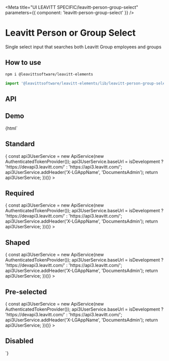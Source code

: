 

<Meta title="UI LEAVITT SPECIFIC/leavitt-person-group-select" parameters={{ component: 'leavitt-person-group-select' }} />

# Leavitt Person or Group Select

Single select input that searches both Leavitt Group employees and groups

## How to use

```bash
npm i @leavittsoftware/leavitt-elements
```

```js
import '@leavittsoftware/leavitt-elements/lib/leavitt-person-group-select';
```

## API

<ArgsTable of="leavitt-person-group-select" />

## Demo

<Canvas withToolbar>
  <Story name="Docs">{html` <h2 demo>Standard</h2>
    <leavitt-person-group-select
      .apiService=${(() => {
        const api3UserService = new ApiService(new AuthenticatedTokenProvider());
        api3UserService.baseUrl = isDevelopment ? 'https://devapi3.leavitt.com/' : 'https://api3.leavitt.com/';
        api3UserService.addHeader('X-LGAppName', 'DocumentsAdmin');
        return api3UserService;
      })()}
    ></leavitt-person-group-select>
    <h2 demo>Required</h2>
    <leavitt-person-group-select
      required
      .apiService=${(() => {
        const api3UserService = new ApiService(new AuthenticatedTokenProvider());
        api3UserService.baseUrl = isDevelopment ? 'https://devapi3.leavitt.com/' : 'https://api3.leavitt.com/';
        api3UserService.addHeader('X-LGAppName', 'DocumentsAdmin');
        return api3UserService;
      })()}
    ></leavitt-person-group-select>
    <h2 demo>Shaped</h2>
    <leavitt-person-group-select
      shaped
      .apiService=${(() => {
        const api3UserService = new ApiService(new AuthenticatedTokenProvider());
        api3UserService.baseUrl = isDevelopment ? 'https://devapi3.leavitt.com/' : 'https://api3.leavitt.com/';
        api3UserService.addHeader('X-LGAppName', 'DocumentsAdmin');
        return api3UserService;
      })()}
    ></leavitt-person-group-select>
    <h2 demo>Pre-selected</h2>
    <leavitt-person-group-select
      .selected=${{ type: 'Person', Id: 11056, FirstName: 'Aaron', LastName: 'Drabeck' }}
      .apiService=${(() => {
        const api3UserService = new ApiService(new AuthenticatedTokenProvider());
        api3UserService.baseUrl = isDevelopment ? 'https://devapi3.leavitt.com/' : 'https://api3.leavitt.com/';
        api3UserService.addHeader('X-LGAppName', 'DocumentsAdmin');
        return api3UserService;
      })()}
    ></leavitt-person-group-select>
    <h2 demo>Disabled</h2>
    <leavitt-person-group-select disabled></leavitt-person-group-select>`}</Story>
</Canvas>
